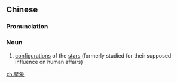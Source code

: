 ==Chinese==
{{zh-forms}}

===Pronunciation===
{{zh-pron
|m=xīngxiàng
|c=sing1 zoeng6
|mn=qz:seng-siǒng/xm:seng-siōng/zz:seng-chhiāng
|cat=n
}}

===Noun===
{{zh-noun}}

# [[configuration]]s of the [[star]]s (formerly studied for their supposed influence on human affairs)

[[zh:星象]]